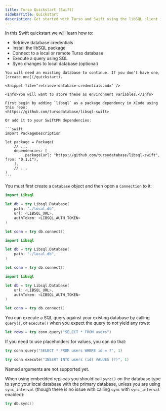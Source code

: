 ```yaml
---
title: Turso Quickstart (Swift)
sidebarTitle: Quickstart
description: Get started with Turso and Swift using the libSQL client in a few simple steps.
---
```


In this Swift quickstart we will learn how to:

- Retrieve database credentials
- Install the libSQL package
- Connect to a local or remote Turso database
- Execute a query using SQL
- Sync changes to local database (optional)

<Steps>
  <Step title="Retrieve database credentials">

    You will need an existing database to continue. If you don't have one, [create one](/quickstart).

    <Snippet file="retrieve-database-credentials.mdx" />

    <Info>You will want to store these as environment variables.</Info>

  </Step>

  <Step title="Install">

    First begin by adding `libsql` as a package dependency in XCode using this repo:
    <https://github.com/tursodatabase/libsql-swift>

    Or add it to your SwiftPM dependencies:

    ```swift
    import PackageDescription

    let package = Package(
        // ...
        dependencies: [
            .package(url: "https://github.com/tursodatabase/libsql-swift", from: "0.1.1"),
        ],
        // ...
    )
    ```

  </Step>

  <Step title="Connect">

You must first create a `Database` object and then open a `Connection` to it:

<AccordionGroup>
  <Accordion title="Embedded Replicas">

```swift
import Libsql

let db = try Libsql.Database(
    path: "./local.db",
    url: <LIBSQL_URL>,
    authToken: <LIBSQL_AUTH_TOKEN>
)

let conn = try db.connect()
```

  </Accordion>
  <Accordion title="Local only">

```swift
import Libsql

let db = try Libsql.Database(
    path: "./local.db",
)

let conn = try db.connect()
```

  </Accordion>
  <Accordion title="Remote only">

```swift
import Libsql

let db = try Libsql.Database(
    url: <LIBSQL_URL>,
    authToken: <LIBSQL_AUTH_TOKEN>
)

let conn = try db.connect()
```

  </Accordion>
</AccordionGroup>

  </Step>

  <Step title="Execute">

You can execute a SQL query against your existing database by calling `query()`,
or `execute()` when you expect the query to not yield any rows:

```swift
let rows = try conn.query("SELECT * FROM users")
```

If you need to use placeholders for values, you can do that:

<CodeGroup>

```swift Positional Query
try conn.query("SELECT * FROM users WHERE id = ?", 1)
```

```swift Positional Insert
try conn.execute("INSERT INTO users (id) VALUES (?)", 1)
```

<Note>
Named arguments are not supported yet.
</Note>

</CodeGroup>

  </Step>

  <Step title="Sync (Embedded Replicas only)">

When using embedded replicas you should call `sync()` on the database type to
sync your local database with the primary database, unless you are using
`sync_interval` (though there is no issue with calling `sync` with
`sync_interval` enabled):

```swift
try db.sync()
```

  </Step>
</Steps>
